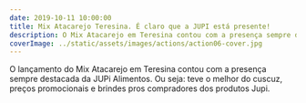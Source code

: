 ```yaml
---
date: 2019-10-11 10:00:00
title: Mix Atacarejo Teresina. É claro que a JUPI está presente!
description: O Mix Atacarejo em Teresina contou com a presença sempre destacada da JUPi.
coverImage: ../static/assets/images/actions/action06-cover.jpg
---
```


O lançamento do Mix Atacarejo em Teresina contou com a presença sempre destacada da JUPi Alimentos. Ou seja: teve o melhor do cuscuz, preços promocionais e brindes pros compradores dos produtos Jupi.
